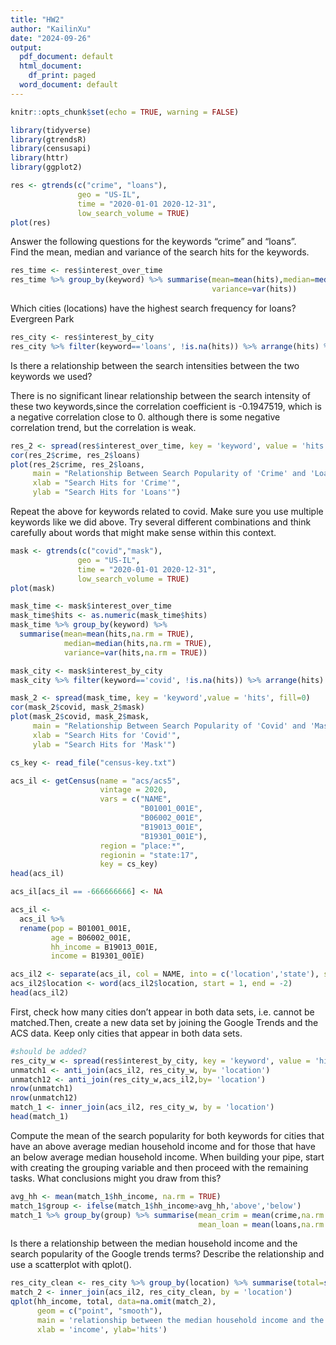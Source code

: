 ---
title: "HW2"
author: "KailinXu"
date: "2024-09-26"
output:
  pdf_document: default
  html_document:
    df_print: paged
  word_document: default
---

```{r setup, include=FALSE}
knitr::opts_chunk$set(echo = TRUE, warning = FALSE)
```

```{r message=FALSE}
library(tidyverse)
library(gtrendsR)
library(censusapi)
library(httr)
library(ggplot2)
```

```{r}
res <- gtrends(c("crime", "loans"), 
               geo = "US-IL", 
               time = "2020-01-01 2020-12-31", 
               low_search_volume = TRUE)
plot(res)
```


Answer the following questions for the keywords "crime" and "loans".  
Find the mean, median and variance of the search hits for the keywords.
```{r}
res_time <- res$interest_over_time
res_time %>% group_by(keyword) %>% summarise(mean=mean(hits),median=median(hits),
                                             variance=var(hits))
```

Which cities (locations) have the highest search frequency for loans?  
Evergreen Park
```{r}
res_city <- res$interest_by_city
res_city %>% filter(keyword=='loans', !is.na(hits)) %>% arrange(hits) %>% tail(5)
```


Is there a relationship between the search intensities between the two keywords we used?   

There is no significant linear relationship between the search intensity of these two keywords,since the correlation coefficient is -0.1947519, which is a negative correlation close to 0. although there is some negative correlation trend, but the correlation is weak.
```{r}
res_2 <- spread(res$interest_over_time, key = 'keyword', value = 'hits', fill=0)
cor(res_2$crime, res_2$loans)
plot(res_2$crime, res_2$loans,
     main = "Relationship Between Search Popularity of 'Crime' and 'Loans'",
     xlab = "Search Hits for 'Crime'",
     ylab = "Search Hits for 'Loans'")
```

Repeat the above for keywords related to covid. Make sure you use multiple keywords like we did above. Try several different combinations and think carefully about words that might make sense within this context.
```{r}
mask <- gtrends(c("covid","mask"), 
               geo = "US-IL", 
               time = "2020-01-01 2020-12-31", 
               low_search_volume = TRUE)
plot(mask)
```

```{r}
mask_time <- mask$interest_over_time
mask_time$hits <- as.numeric(mask_time$hits)
mask_time %>% group_by(keyword) %>% 
  summarise(mean=mean(hits,na.rm = TRUE),
            median=median(hits,na.rm = TRUE),
            variance=var(hits,na.rm = TRUE))
```

```{r}
mask_city <- mask$interest_by_city
mask_city %>% filter(keyword=='covid', !is.na(hits)) %>% arrange(hits) %>% tail(5)
```

```{r}
mask_2 <- spread(mask_time, key = 'keyword',value = 'hits', fill=0)
cor(mask_2$covid, mask_2$mask)
plot(mask_2$covid, mask_2$mask,
     main = "Relationship Between Search Popularity of 'Covid' and 'Mask'",
     xlab = "Search Hits for 'Covid'",
     ylab = "Search Hits for 'Mask'")
```



```{r}
cs_key <- read_file("census-key.txt")
```

```{r}
acs_il <- getCensus(name = "acs/acs5",
                    vintage = 2020, 
                    vars = c("NAME", 
                             "B01001_001E", 
                             "B06002_001E", 
                             "B19013_001E", 
                             "B19301_001E"), 
                    region = "place:*", 
                    regionin = "state:17",
                    key = cs_key)
head(acs_il)
```

```{r}
acs_il[acs_il == -666666666] <- NA
```

```{r}
acs_il <-
  acs_il %>%
  rename(pop = B01001_001E, 
         age = B06002_001E, 
         hh_income = B19013_001E, 
         income = B19301_001E)
```


```{r}
acs_il2 <- separate(acs_il, col = NAME, into = c('location','state'), sep = ',')
acs_il2$location <- word(acs_il2$location, start = 1, end = -2)
head(acs_il2)
```

First, check how many cities don't appear in both data sets, i.e. cannot be matched.Then, create a new data set by joining the Google Trends and the ACS data. Keep only cities that appear in both data sets.  

```{r}
#should be added?
res_city_w <- spread(res$interest_by_city, key = 'keyword', value = 'hits')
unmatch1 <- anti_join(acs_il2, res_city_w, by= 'location')
unmatch12 <- anti_join(res_city_w,acs_il2,by= 'location')
nrow(unmatch1)
nrow(unmatch12)
match_1 <- inner_join(acs_il2, res_city_w, by = 'location')
head(match_1)
```

Compute the mean of the search popularity for both keywords for cities that have an above average median household income and for those that have an below average median household income. When building your pipe, start with creating the grouping variable and then proceed with the remaining tasks. What conclusions might you draw from this?
```{r}
avg_hh <- mean(match_1$hh_income, na.rm = TRUE)
match_1$group <- ifelse(match_1$hh_income>avg_hh,'above','below')
match_1 %>% group_by(group) %>% summarise(mean_crim = mean(crime,na.rm = TRUE), 
                                          mean_loan = mean(loans,na.rm = TRUE))
```
Is there a relationship between the median household income and the search popularity of the Google trends terms? Describe the relationship and use a scatterplot with qplot().
```{r}
res_city_clean <- res_city %>% group_by(location) %>% summarise(total=sum(hits))
match_2 <- inner_join(acs_il2, res_city_clean, by = 'location')
qplot(hh_income, total, data=na.omit(match_2),
      geom = c("point", "smooth"),
      main = 'relationship between the median household income and the search popularity',
      xlab = 'income', ylab='hits')
```


